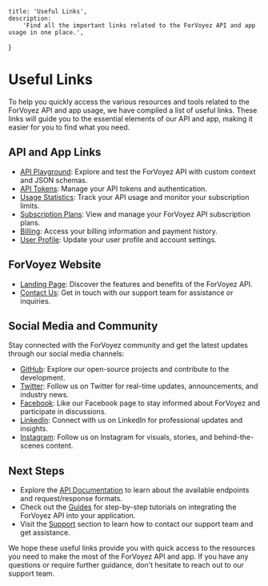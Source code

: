 	title: 'Useful Links',
	description:
		'Find all the important links related to the ForVoyez API and app usage in one place.',
}

# Useful Links

To help you quickly access the various resources and tools related to the ForVoyez API and app usage, we have compiled a list of useful links. These links will guide you to the essential elements of our API and app, making it easier for you to find what you need.

## API and App Links

- [API Playground](https://forvoyez.com/app/playground): Explore and test the ForVoyez API with custom context and JSON schemas.
- [API Tokens](https://forvoyez.com/app/tokens): Manage your API tokens and authentication.
- [Usage Statistics](https://forvoyez.com/app/usage): Track your API usage and monitor your subscription limits.
- [Subscription Plans](https://forvoyez.com/app/plans): View and manage your ForVoyez API subscription plans.
- [Billing](https://forvoyez.com/app/billing): Access your billing information and payment history.
- [User Profile](https://forvoyez.com/profile): Update your user profile and account settings.

## ForVoyez Website

- [Landing Page](https://forvoyez.com/): Discover the features and benefits of the ForVoyez API.
- [Contact Us](https://forvoyez.com/contact): Get in touch with our support team for assistance or inquiries.

## Social Media and Community

Stay connected with the ForVoyez community and get the latest updates through our social media channels:

- [GitHub](https://github.com/for-hives/forvoyez): Explore our open-source projects and contribute to the development.
- [Twitter](https://twitter.com/forvoyez): Follow us on Twitter for real-time updates, announcements, and industry news.
- [Facebook](https://www.facebook.com/forvoyez): Like our Facebook page to stay informed about ForVoyez and participate in discussions.
- [LinkedIn](https://www.linkedin.com/company/forvoyez): Connect with us on LinkedIn for professional updates and insights.
- [Instagram](https://www.instagram.com/forvoyez): Follow us on Instagram for visuals, stories, and behind-the-scenes content.

## Next Steps

- Explore the [API Documentation](/api-documentation) to learn about the available endpoints and request/response formats.
- Check out the [Guides](/using-api) for step-by-step tutorials on integrating the ForVoyez API into your application.
- Visit the [Support](/support) section to learn how to contact our support team and get assistance.

We hope these useful links provide you with quick access to the resources you need to make the most of the ForVoyez API and app. If you have any questions or require further guidance, don't hesitate to reach out to our support team.
